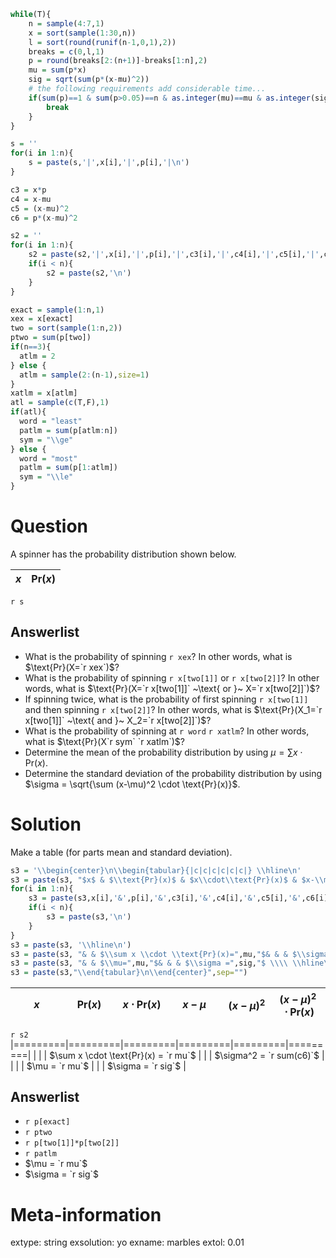 
```r
while(T){
    n = sample(4:7,1)
    x = sort(sample(1:30,n))
    l = sort(round(runif(n-1,0,1),2))
    breaks = c(0,l,1)
    p = round(breaks[2:(n+1)]-breaks[1:n],2)
    mu = sum(p*x)
    sig = sqrt(sum(p*(x-mu)^2))
    # the following requirements add considerable time...
    if(sum(p)==1 & sum(p>0.05)==n & as.integer(mu)==mu & as.integer(sig*10)==sig*10){
        break
    }
}

s = ''
for(i in 1:n){
    s = paste(s,'|',x[i],'|',p[i],'|\n')
}

c3 = x*p
c4 = x-mu
c5 = (x-mu)^2
c6 = p*(x-mu)^2

s2 = ''
for(i in 1:n){
    s2 = paste(s2,'|',x[i],'|',p[i],'|',c3[i],'|',c4[i],'|',c5[i],'|',c6[i],'|')
    if(i < n){
        s2 = paste(s2,'\n')
    }
}

exact = sample(1:n,1)
xex = x[exact]
two = sort(sample(1:n,2))
ptwo = sum(p[two])
if(n==3){
  atlm = 2
} else {
  atlm = sample(2:(n-1),size=1)
}
xatlm = x[atlm]
atl = sample(c(T,F),1)
if(atl){
  word = "least"
  patlm = sum(p[atlm:n])
  sym = "\\ge"
} else {
  word = "most"
  patlm = sum(p[1:atlm])
  sym = "\\le"
}

```

Question
========

A spinner has the probability distribution shown below.

| $x$ | $\text{Pr}(x)$ |
|:---:|:---:|
`r s`

Answerlist
--------

* What is the probability of spinning `r xex`? In other words, what is $\text{Pr}(X=`r xex`)$?
* What is the probability of spinning `r x[two[1]]` or `r x[two[2]]`? In other words, what is $\text{Pr}(X=`r x[two[1]]` ~\text{ or }~ X=`r x[two[2]]`)$?
* If spinning twice, what is the probability of first spinning `r x[two[1]]` and then spinning `r x[two[2]]`? In other words, what is $\text{Pr}(X_1=`r x[two[1]]` ~\text{ and }~ X_2=`r x[two[2]]`)$?
* What is the probability of spinning at `r word` `r xatlm`? In other words, what is $\text{Pr}(X`r sym` `r xatlm`)$?
* Determine the mean of the probability distribution by using $\mu = \sum x\cdot \text{Pr}(x)$.
* Determine the standard deviation of the probability distribution by using $\sigma = \sqrt{\sum (x-\mu)^2 \cdot \text{Pr}(x)}$.


Solution
========

Make a table (for parts mean and standard deviation).

```r
s3 = '\\begin{center}\n\\begin{tabular}{|c|c|c|c|c|c|} \\hline\n'
s3 = paste(s3, "$x$ & $\\text{Pr}(x)$ & $x\\cdot\\text{Pr}(x)$ & $x-\\mu$ & $(x-\\mu)^2$ & $(x-\\mu)^2 \\cdot \\text{Pr}(x)$ \\\\ \\hline\n")
for(i in 1:n){
    s3 = paste(s3,x[i],'&',p[i],'&',c3[i],'&',c4[i],'&',c5[i],'&',c6[i],'\\\\')
    if(i < n){
        s3 = paste(s3,'\n')
    }
}
s3 = paste(s3, '\\hline\n')
s3 = paste(s3, "& & $\\sum x \\cdot \\text{Pr}(x)=",mu,"$& & & $\\sigma^2 =",sum(c6),"$ \\\\ \\hline\n")
s3 = paste(s3, "& & $\\mu=",mu,"$& & & $\\sigma =",sig,"$ \\\\ \\hline\n")
s3 = paste(s3,"\\end{tabular}\n\\end{center}",sep="")
```


| $x$ | $\text{Pr}(x)$ | $x\cdot\text{Pr}(x)$ | $x-\mu$ | $(x-\mu)^2$ | $(x-\mu)^2 \cdot \text{Pr}(x)$ |
|:---:|:---:|:---:|:---:|:---:|:---:|
`r s2`
|=========|=========|=========|=========|=========|=========|
|     |     | $\sum x \cdot \text{Pr}(x) = `r mu`$ |   |   | $\sigma^2 = `r sum(c6)`$   |
|     |     | $\mu = `r mu`$ |   |   | $\sigma = `r sig`$   |

<!-- `r s3` -->

Answerlist
--------

* `r p[exact]`
* `r ptwo`
* `r p[two[1]]*p[two[2]]`
* `r patlm`
* $\mu = `r mu`$
* $\sigma = `r sig`$


Meta-information
============
extype: string
exsolution: yo
exname: marbles
extol: 0.01
